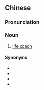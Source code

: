{{also|人生导师}}
==Chinese==
{{zh-forms|s=人生导师|type=22}}

===Pronunciation===
{{zh-pron
|m=rénshēng dǎoshī
|c=jan4 sang1 dou6 si1
|cat=n
}}

===Noun===
{{zh-noun}}

# [[life coach]]

====Synonyms====
* {{zh-l|人生教練}}
* {{zh-l|生活導師}}
* {{zh-l|生活教練}}
* {{zh-l|生命教練}}

{{zh-cat|Occupations}}